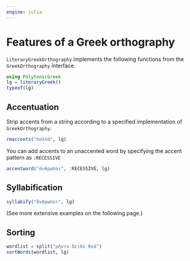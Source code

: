 ```yaml
---
engine: julia
---
```


# Features of a Greek orthography

`LiteraryGreekOrthography` implements the following functions from the `GreekOrthography` interface.


```julia
using PolytonicGreek
lg = literaryGreek()
typeof(lg)
```


## Accentuation

Strip accents from a string according to a specified implementation of `GreekOrthography`.

```julia
rmaccents("πολλά", lg)
```


You can add accents to an unaccented word by specifying the accent pattern as `:RECESSIVE`

```julia
accentword("ἀνθρωποι", :RECESSIVE, lg) 
```
## Syllabification

```julia
syllabify("ἄνθρωποι", lg) 
```

(See more extensive examples on the following page.)

## Sorting


```julia
wordlist = split("μῆνιν ἄειδε θεά")
sortWords(wordlist, lg)
```